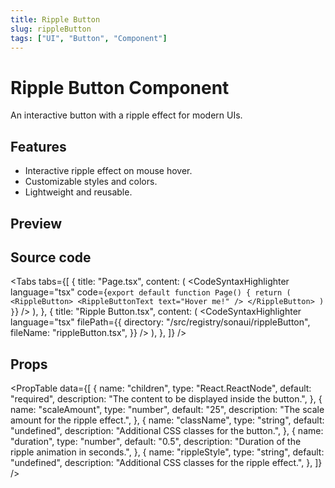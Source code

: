 ```yaml
---
title: Ripple Button
slug: rippleButton
tags: ["UI", "Button", "Component"]
---
```


# Ripple Button Component

An interactive button with a ripple effect for modern UIs.

## Features

- Interactive ripple effect on mouse hover.
- Customizable styles and colors.
- Lightweight and reusable.

## Preview

<ComponentPreview componentPath="RippleButton_ex1.tsx" />

## Source code

<Tabs
  tabs={[
    {
      title: "Page.tsx",
      content: (
        <CodeSyntaxHighlighter
          language="tsx"
          code={`export default function Page() {
    return (
              <RippleButton>
                <RippleButtonText text="Hover me!" />
              </RippleButton>
    )
}`}
        />
      ),
    },
    {
      title: "Ripple Button.tsx",
      content: (
        <CodeSyntaxHighlighter
          language="tsx"
          filePath={{
            directory: "/src/registry/sonaui/rippleButton",
            fileName: "rippleButton.tsx",
          }}
        />
      ),
    },
  ]}
/>

## Props

<PropTable
  data={[
    {
      name: "children",
      type: "React.ReactNode",
      default: "required",
      description: "The content to be displayed inside the button.",
    },
    {
      name: "scaleAmount",
      type: "number",
      default: "25",
      description: "The scale amount for the ripple effect.",
    },
    {
      name: "className",
      type: "string",
      default: "undefined",
      description: "Additional CSS classes for the button.",
    },
    {
      name: "duration",
      type: "number",
      default: "0.5",
      description: "Duration of the ripple animation in seconds.",
    },
    {
      name: "rippleStyle",
      type: "string",
      default: "undefined",
      description: "Additional CSS classes for the ripple effect.",
    },
  ]}
/>
